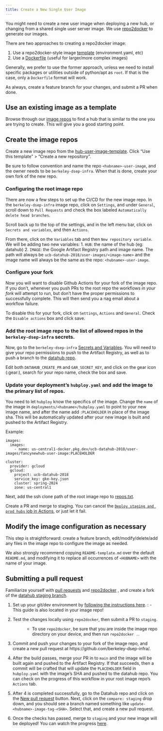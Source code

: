 ```yaml
---
title: Create a New Single User Image
---
```


You might need to create a new user image when deploying a new hub, or changing
from a shared single user server image. We use
[repo2docker](https://github.com/jupyterhub/repo2docker) to generate our images.

There are two approaches to creating a repo2docker image:

1. Use a repo2docker-style image [template](https://github.com/berkeley-dsep-infra/datahub/tree/staging/deployments/data100/image) (environment.yaml, etc)
2. Use a [Dockerfile](https://github.com/berkeley-dsep-infra/datahub/tree/staging/deployments/datahub/images/default) (useful for larger/more complex images)

Generally, we prefer to use the former approach, unless we need to
install specific packages or utilities outside of python/apt as `root`.
If that is the case, only a `Dockerfile` format will work.

As always, create a feature branch for your changes, and submit a PR when done.

## Use an existing image as a template

Browse through our [image repos](https://github.com/orgs/berkeley-dsep-infra/repositories?language=&q=image&sort=&type=all)
to find a hub that is similar to the one you are trying to create. This will
give you a good starting point.

## Create the image repos

Create a new image repo from the [hub-user-image-template](https://github.com/berkeley-dsep-infra/hub-user-image-template).
Click "Use this template" > "Create a new repository".

Be sure to follow convention and name the repo `<hubname>-user-image`, and the
owner needs to be `berkeley-dsep-infra`. When that is done, create your own
fork of the new repo.

### Configuring the root image repo

There are now a few steps to set up the CI/CD for the new image repo.  In the
`berkeley-dsep-infra` image repo, click on `Settings`, and under `General`,
scroll down to `Pull Requests` and check the box labeled `Automatically delete
head branches`.

Scroll back up to the top of the settings, and in the left menu bar, click on
`Secrets and variables`, and then `Actions`.

From there, click on the `Variables` tab and then `New repository variable`. We
will be adding two new variables:
1. `HUB`:  the name of the hub (eg: datahub)
2. `IMAGE`:  the Google Artifact Registry path and image name.  The path will
always be `ucb-datahub-2018/user-images/<image-name>` and the
image name will always be the same as the repo:  `<hubname>-user-image`.

### Configure your fork

Now you will want to disable Github Actions for your fork of the image repo.
If you don't, whenever you push PRs to the root repo the workflows *in your
fork* will attempt to run, but don't have the proper permissions to
successfully complete.  This will then send you a nag email about a workflow
failure.

To disable this for your fork, click on `Settings`, `Actions` and `General`.
Check the `Disable actions` box and click save.

### Add the root image repo to the list of allowed repos in the `berkeley-dsep-infra` secrets.

Now, go to the `berkeley-dsep-infra` [Secrets and Variables](https://github.com/organizations/berkeley-dsep-infra/settings/secrets/actions).
You will need to give your repo permissions to push to the Artifact Registry,
as well as to push a branch to the [datahub repo](https://github.com/berkeley-dsep-infra/datahub).

Edit both `DATAHUB_CREATE_PR` and `GAR_SECRET_KEY`, and click on the gear icon
(:gear:), search for your repo name, check the box and save.

### Update your deployment's `hubploy.yaml` and add the image to the primary list of repos.

You need to let `hubploy` know the specifics of the image. Change the `name` of the image in
`deployments/<hubname>/hubploy.yaml` to point to your new image name, and after the name add
`:PLACEHOLDER` in place of the image sha.  This will be automatically updated after your new image
is built and pushed to the Artifact Registry.

Example:

```
images:
  images:
    - name: us-central1-docker.pkg.dev/ucb-datahub-2018/user-images/fancynewhub-user-image:PLACEHOLDER

cluster:
  provider: gcloud
  gcloud:
    project: ucb-datahub-2018
    service_key: gke-key.json
    cluster: spring-2024
    zone: us-central1
```

Next, add the ssh clone path of the root image repo to [repos.txt](https://github.com/berkeley-dsep-infra/datahub/blob/staging/scripts/user-image-management/repos.txt).

Create a PR and merge to staging.  You can cancel the
[`Deploy staging and prod hubs` job in Actions](https://github.com/berkeley-dsep-infra/datahub/actions/workflows/deploy-hubs.yaml),
or just let it fail.

## Modify the image configuration as necessary

This step is straightforward: create a feature branch, edit/modify/delete/add
any files in the image repo to configure the image as needed.

We also strongly recommend copying `README-template.md` over the default
`README.md`, and modifying it to replace all occurrences of `<HUBNAME>` with
the name of your image.

## Submitting a pull request

Familiarize yourself with [pull
requests](https://help.github.com/en/github/collaborating-with-issues-and-pull-requests/about-pull-requests)
and [repo2docker](https://github.com/jupyter/repo2docker) , and create a
fork of the [datahub staging
branch](https://github.com/berkeley-dsep-infra/datahub).

1.  Set up your git/dev environment by [following the instructions
    here](https://github.com/berkeley-dsep-infra/hub-user-image-template/blob/main/CONTRIBUTING.md).
    :   - This guide is also located in your image repo!

2.  Test the changes locally using `repo2docker`, then submit a PR to `staging`.

    :   -   To use `repo2docker`, be sure that you are inside the image
            repo directory on your device, and then run `repo2docker .`.

3.  Commit and push your changes to your fork of the image repo, and
    create a new pull request at
    https://github.com/berkeley-dsep-infra/<hubname-user-image>.

4.  After the build passes, merge your PR in to `main` and the image will
    be built again and pushed to the Artifact Registry.  If that succeeds,
    then a commit will be crafted that will update the `PLACEHOLDER` field in
    `hubploy.yaml` with the image's SHA and pushed to the datahub repo.
    You can check on the progress of this workflow in your root image repo's
    `Actions` tab.

5.  After 4 is completed successfully, go to the Datahub repo and click on
    the [New pull request](https://github.com/berkeley-dsep-infra/datahub/compare)
    button.  Next, click on the `compare: staging` drop down, and you should see
    a branch named something like `update-<hubname>-image-tag-<SHA>`.  Select that,
    and create a new pull request.

6.  Once the checks has passed, merge to `staging` and your new image will be
    deployed!  You can watch the progress [here](https://github.com/berkeley-dsep-infra/datahub/actions/workflows/deploy-hubs.yaml).
